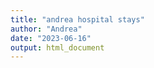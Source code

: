 ```yaml
---
title: "andrea hospital stays"
author: "Andrea"
date: "2023-06-16"
output: html_document
---
```


```r

```

